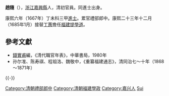 '''趙隨'''（{{bd|？||？|catIdx=}}），[[浙江|浙江]][[嘉興縣|嘉興縣]]人，清初官員。同進士出身。

康熙六年（1667年）丁未科三甲[[進士|進士]]。累官禮部郎中。康熙二十三年十二月（1685年1月）接替[[丁蕙|丁蕙]]擔任[[福建|福建]][[提學道|提學道]]。

==參考文獻==
*[[錢實甫|錢實甫]]編，《清代職官年表》，中華書局，1980年
*孙尔准、陈寿祺、程祖洛、魏敬中，《重纂福建通志》，清同治七～十年（1868～1871年）

{{-}}
{{start box}}
{{s-off}}
{{s-before|[[丁蕙|丁蕙]]}}
{{s-title|[[清朝福建學政列表|福建提學道]]|<small>康熙二十三年十二月十九庚戌（1685年1月23日）任</small>}}
{{s-after|[[高曰聰|高曰聰]]}}
{{end box}}

{{康熙六年丁未科殿試金榜}}
{{DEFAULTSORT:Zhao赵}}
[[Category:清朝禮部郎中|Category:清朝禮部郎中]]
[[Category:清朝福建學政|Category:清朝福建學政]]
[[Category:嘉兴人|Category:嘉兴人]]
[[Category:赵姓|Sui]]